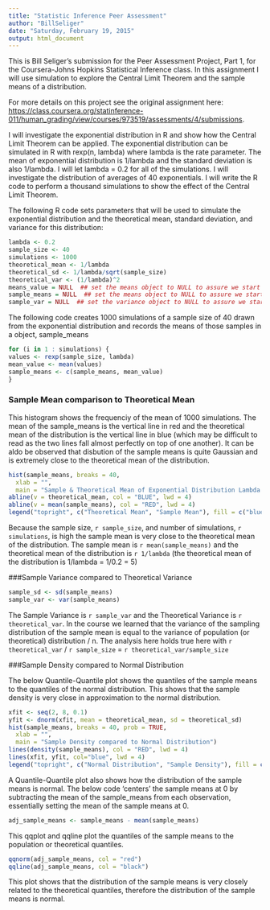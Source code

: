 ```yaml
---
title: "Statistic Inference Peer Assessment"
author: "BillSeliger"
date: "Saturday, February 19, 2015"
output: html_document
---
```



This is Bill Seliger's submission for the Peer Assessment Project, Part 1, for the Coursera-Johns Hopkins Statistical Inference class. In this assignment I will use simulation to explore the Central Limit Theorem and the sample means of a distribution.

For more details on this project see the original assignment here:
 <https://class.coursera.org/statinference-011/human_grading/view/courses/973519/assessments/4/submissions>.

I will investigate the exponential distribution in R and show how the Central Limit Theorem can be applied. The exponential distribution can be simulated in R with rexp(n, lambda) where lambda is the rate parameter. The mean of exponential distribution is 1/lambda and the standard deviation is also 1/lambda. I will let lambda = 0.2 for all of the simulations. I will investigate the distribution of averages of 40 exponentials. I will write the R code to perform a thousand simulations to show the effect of the Central Limit Theorem.

The following R code sets parameters that will be used to simulate the exponential distribution and the theoretical mean, standard deviation, and variance for this distribution:
```r
lambda <- 0.2
sample_size <- 40
simulations <- 1000
theoretical_mean <- 1/lambda
theoretical_sd <- 1/lambda/sqrt(sample_size)
theoretical_var <- (1/lambda)^2
means_value = NULL  ## set the means object to NULL to assure we start with a clean slate
sample_means = NULL  ## set the means object to NULL to assure we start with a clean slate
sample_var = NULL  ## set the variance object to NULL to assure we start with a clean slate
```

The following code creates 1000 simulations of a sample size of 40 drawn from the exponential distribution and records the means of those samples in a object, sample_means
```r
for (i in 1 : simulations) {
values <- rexp(sample_size, lambda)
mean_value <- mean(values)
sample_means <- c(sample_means, mean_value)
}
```


### Sample Mean comparison to Theoretical Mean

This histogram shows the frequenciy of the mean of 1000 simulations.  The mean of the sample_means is the vertical line in red and the theoretical mean of the distribution is the vertical line in blue (which may be difficult to read as the two lines fall almost perfectly on top of one another).  It can be aldo be observed that disbution of the sample means is quite Gaussian and is extremely close to the theoretical mean of the distribution.
```r
hist(sample_means, breaks = 40,
  xlab = "",
  main = "Sample & Theoretical Mean of Exponential Distribution Lambda = 0.2")
abline(v = theoretical_mean, col = "BLUE", lwd = 4)
abline(v = mean(sample_means), col = "RED", lwd = 4)
legend("topright", c("Theoretical Mean", "Sample Mean"), fill = c("blue","red"))
```


Because the sample size, `r sample_size`, and number of simulations, `r simulations`, is high the sample mean is very close to the theoretical mean of the distribution.  The sample mean is ```r mean(sample_means)``` and the theoretical mean of the distribution is ```r 1/lambda``` (the theoretical mean of the distribution is 1/lambda = 1/0.2 = 5)

###Sample Variance compared to Theoretical Variance

```r
sample_sd <- sd(sample_means)
sample_var <- var(sample_means)
```

The Sample Variance is ```r sample_var``` and the Theoretical Variance is ```r theoretical_var```.  In the course we learned that the variance of the sampling distribution of the sample mean is equal to the variance of population (or theoretical) distribution / n.  The analysis here holds true here with ```r theoretical_var``` / ```r sample_size``` = ```r theoretical_var/sample_size```


###Sample Density compared to Normal Distribution

The below Quantile-Quantile plot shows the quantiles of the sample means to the quantiles of the normal distribution.  This shows that the sample density is very close in approximation to the normal distribution.  
```r
xfit <- seq(2, 8, 0.1)
yfit <- dnorm(xfit, mean = theoretical_mean, sd = theoretical_sd)
hist(sample_means, breaks = 40, prob = TRUE,
  xlab = "",
  main = "Sample Density compared to Normal Distribution")
lines(density(sample_means), col = "RED", lwd = 4)
lines(xfit, yfit, col="blue", lwd = 4)
legend("topright", c("Normal Distribution", "Sample Density"), fill = c("blue","red"))

```


A Quantile-Quantile plot also shows how the distribution of the sample means is normal.  The below code 'centers' the sample means at 0 by subtracting the mean of the sample_means from each observation, essentially setting the mean of the sample means at 0.
```r
adj_sample_means <- sample_means - mean(sample_means)
```


This qqplot and qqline plot the quantiles of the sample means to the population or theoretical quantiles.  
```r
qqnorm(adj_sample_means, col = "red")
qqline(adj_sample_means, col = "black")
```


This plot shows that the distribution of the sample means is very closely related to the theoretical quantiles, therefore the distribution of the sample means is normal.  






